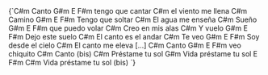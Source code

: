 <LyricsAndChords>
  {`C#m
Canto
          G#m     E  F#m
tengo que cantar
            C#m
el viento me llena
C#m
Camino
          G#m    E  F#m
Tengo que soltar
          C#m
El agua me enseña
C#m
Sueño
          G#m   E  F#m
que puedo volar
           C#m
Creo en mis alas
C#m
Y vuelo
          G#m   E  F#m
Dejo este suelo
              C#m
El canto es el andar
C#m
Te veo
             G#m   E  F#m
Soy desde el cielo
           C#m
El canto me eleva
[...]
C#m
Canto
       G#m   E  F#m
veo chiquito
C#m
Canto                     (bis)
C#m
Préstame tu sol
     G#m
Vida préstame tu sol
     E     F#m    C#m
Vida préstame  tu  sol    (bis)
`}
</LyricsAndChords>
